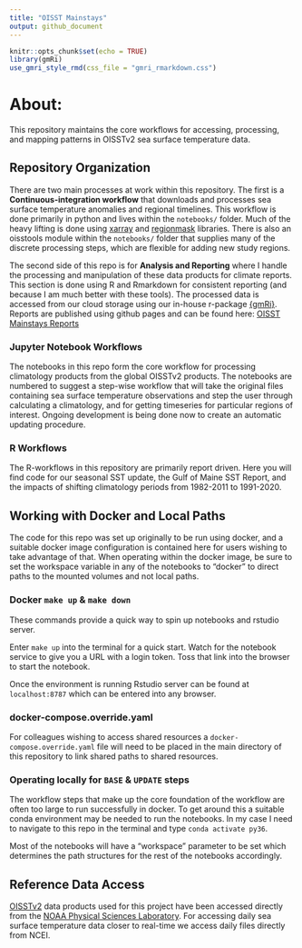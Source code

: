 ```yaml
---
title: "OISST Mainstays"
output: github_document
---
```


```r
knitr::opts_chunk$set(echo = TRUE)
library(gmRi)
use_gmri_style_rmd(css_file = "gmri_rmarkdown.css")
```

# About: 

This repository maintains the core workflows for accessing, processing, and mapping patterns in OISSTv2 sea surface temperature data. 

## Repository Organization

There are two main processes at work within this repository. The first is a **Continuous-integration workflow** that downloads and processes sea surface temperature anomalies and regional timelines. This workflow is done primarily in python and lives within the `notebooks/` folder. Much of the heavy lifting is done using [xarray]() and [regionmask]() libraries. There is also an oisstools module within the `notebooks/` folder that supplies many of the discrete processing steps, which are flexible for adding new study regions.

The second side of this repo is for **Analysis and Reporting** where I handle the processing and manipulation of these data products for climate reports. This section is done using R and Rmarkdown for consistent reporting (and because I am much better with these tools). The processed data is accessed from our cloud storage using our in-house r-package [{gmRi}](www.github.com/gulfofmaine/gmri). Reports are published using github pages and can be found here: [OISST Mainstays Reports](https://github.com/adamkemberling/oisst_mainstays/blob/master/index.md)


### Jupyter Notebook Workflows

The notebooks in this repo form the core workflow for processing climatology products from the global OISSTv2 products. The notebooks are numbered to suggest a step-wise workflow that will take the original files containing sea surface temperature observations and step the user through calculating a climatology, and for getting timeseries for particular regions of interest. Ongoing development is being done now to create an automatic updating procedure.


### R Workflows

The R-workflows in this repository are primarily report driven. Here you will find code for our seasonal SST update, the Gulf of Maine SST Report, and the impacts of shifting climatology periods from 1982-2011 to 1991-2020.

## Working with Docker and Local Paths

The code for this repo was set up originally to be run using docker, and a suitable docker image configuration is contained here for users wishing to take advantage of that. When operating within the docker image, be sure to set the workspace variable in any of the notebooks to "docker" to direct paths to the mounted volumes and not local paths.


### Docker `make up` & `make down`

These commands provide a quick way to spin up notebooks and rstudio server.

Enter `make up` into the terminal for a quick start. Watch for the notebook service to give you a URL with a login token. Toss that link into the browser to start the notebook.

Once the environment is running Rstudio server can be found at `localhost:8787` which can be entered into any browser.

### docker-compose.override.yaml

For colleagues wishing to access shared resources a `docker-compose.override.yaml` file will need to be placed in the main directory of this repository to link shared paths to shared resources.


### Operating locally for `BASE` &  `UPDATE` steps

The workflow steps that make up the core foundation of the workflow are often too large to run successfully in docker. To get around this a suitable conda environment may be needed to run the notebooks. In my case I need to navigate to this repo in the terminal and type `conda activate py36`.

Most of the notebooks will have a "workspace" parameter to be set which determines the path structures for the rest of the notebooks accordingly.


## Reference Data Access

[OISSTv2](https://www.ncdc.noaa.gov/oisst/optimum-interpolation-sea-surface-temperature-oisst-v21) data products used for this project have been accessed directly from the [NOAA Physical Sciences Laboratory](https://psl.noaa.gov/data/gridded/data.noaa.oisst.v2.highres.html). For accessing daily sea surface temperature data closer to real-time we access daily files directly from NCEI.


